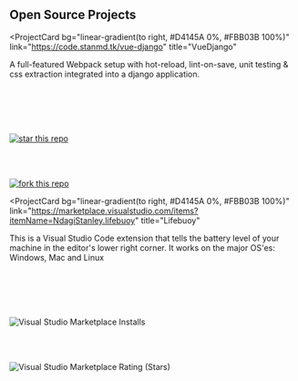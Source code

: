 ## Open Source Projects

<ProjectCard
  bg="linear-gradient(to right, #D4145A 0%, #FBB03B 100%)"
  link="https://code.stanmd.tk/vue-django"
  title="VueDjango"
>
A full-featured Webpack setup with hot-reload, lint-on-save, unit testing & css extraction integrated into a django application.

<br></br>
<br></br>

<a href="https://github.com/NdagiStanley/vue-django/stargazers"><img alt="star this repo" src="https://img.shields.io/github/stars/NdagiStanley/vue-django.svg?style=flat-round">
</img>
</a>

<br></br>

<a href="https://github.com/NdagiStanley/vue-django/network/members">
<img alt="fork this repo" src="https://img.shields.io/github/forks/NdagiStanley/vue-django.svg?style=flat-round">
</img>
</a>

</ProjectCard>

<ProjectCard
  bg="linear-gradient(to right, #D4145A 0%, #FBB03B 100%)"
  link="https://marketplace.visualstudio.com/items?itemName=NdagiStanley.lifebuoy"
  title="Lifebuoy"
>
This is a Visual Studio Code extension that tells the battery level of your machine in the editor's lower right corner. It works on the major OS'es: Windows, Mac and Linux

<br></br>
<br></br>

<img alt="Visual Studio Marketplace Installs" src="https://img.shields.io/visual-studio-marketplace/i/NdagiStanley.lifebuoy?style=plastic">
</img>

<br></br>

<img alt="Visual Studio Marketplace Rating (Stars)" src="https://img.shields.io/visual-studio-marketplace/stars/NdagiStanley.lifebuoy">
</img>

</ProjectCard>
